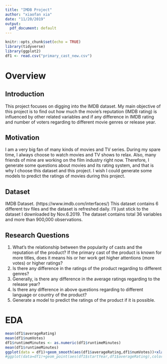 ```yaml
---
title: "IMDB Project"
author: "xiaofan xia"
date: "11/20/2019"
output:
  pdf_document: default
---
```


```r
knitr::opts_chunk$set(echo = TRUE)
library(tidyverse)
library(ggplot2)
df1 <- read.csv("primary_cast_new.csv")
```
# Overview
## Introduction

This project focuses on digging into the IMDB dataset. My main objective of this project is to find out how much the movie’s reputation (IMDB rating) is influenced by other related variables and if any difference in IMDB rating and number of voters regarding to different movie genres or release year.  

## Motivation

I am a very big fan of many kinds of movies and TV series. During my spare time, I always choose to watch movies and TV shows to relax. Also, many friends of mine are working on the film industry right now. Therefore, I generate some questions about movies and its rating system, and that is why I choose this dataset and this project. I wish I could generate some models to predict the ratings of movies during this project. 

## Dataset

IMDB Dataset. (https://www.imdb.com/interfaces/)
This dataset contains 6 different tsv files and the dataset is refreshed daily. I’ll just stick to the dataset I downloaded by Nov.6.2019. The dataset contains total 36 variables and more than 900,000 observations. 

## Research Questions

1. What’s the relationship between the popularity of casts and the reputation of the product? If the primary cast of the product is known for more titles, does it means his or her work get higher attentions (more votes) or higher ratings?
2. Is there any difference in the ratings of the product regarding to different genres?
4. Generally, is there any difference in the average ratings regarding to the release year?
5. Is there any difference in above questions regarding to different language or country of the product?
6. Generate a model to predict the ratings of the product if it is possible.

# EDA
```r
mean(df1$averageRating)
mean(df1$numVotes)
df1$runtimeMinutes <- as.numeric(df1$runtimeMinutes)
mean(df1$runtimeMinutes)
ggplot(data = df1)+geom_smooth(aes(df1$averageRating,df1$numVotes))+xlab("Average Rating")+ylab("Number of Votes")
#ggplot(data=df1)+geom_point(aes(df1$startYear,df1$averageRating),color=df1$numVotes)+xlab("Release Year")+ylab("Average Rating")
```


